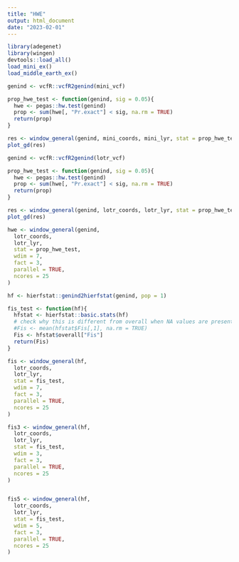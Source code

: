 ```yaml
---
title: "HWE"
output: html_document
date: "2023-02-01"
---
```

```r
library(adegenet)
library(wingen)
devtools::load_all()
load_mini_ex()
load_middle_earth_ex()

genind <- vcfR::vcfR2genind(mini_vcf)

prop_hwe_test <- function(genind, sig = 0.05){
  hwe <- pegas::hw.test(genind)
  prop <- sum(hwe[, "Pr.exact"] < sig, na.rm = TRUE)
  return(prop)
}

res <- window_general(genind, mini_coords, mini_lyr, stat = prop_hwe_test, wdim = 7)
plot_gd(res)
```

```r
genind <- vcfR::vcfR2genind(lotr_vcf)

prop_hwe_test <- function(genind, sig = 0.05){
  hwe <- pegas::hw.test(genind)
  prop <- sum(hwe[, "Pr.exact"] < sig, na.rm = TRUE)
  return(prop)
}

res <- window_general(genind, lotr_coords, lotr_lyr, stat = prop_hwe_test, wdim = 7, parallel = TRUE, ncores = 3)
plot_gd(res)

hwe <- window_general(genind,
  lotr_coords,
  lotr_lyr,
  stat = prop_hwe_test,
  wdim = 7,
  fact = 3,
  parallel = TRUE,
  ncores = 25
)

hf <- hierfstat::genind2hierfstat(genind, pop = 1)

fis_test <- function(hf){
  hfstat <- hierfstat::basic.stats(hf)
  # check why this is different from overall when NA values are present
  #Fis <- mean(hfstat$Fis[,1], na.rm = TRUE)
  Fis <- hfstat$overall["Fis"]
  return(Fis)
}

fis <- window_general(hf,
  lotr_coords,
  lotr_lyr,
  stat = fis_test,
  wdim = 7,
  fact = 3,
  parallel = TRUE,
  ncores = 25
)

fis3 <- window_general(hf,
  lotr_coords,
  lotr_lyr,
  stat = fis_test,
  wdim = 3,
  fact = 3,
  parallel = TRUE,
  ncores = 25
)


fis5 <- window_general(hf,
  lotr_coords,
  lotr_lyr,
  stat = fis_test,
  wdim = 5,
  fact = 3,
  parallel = TRUE,
  ncores = 25
)

```

